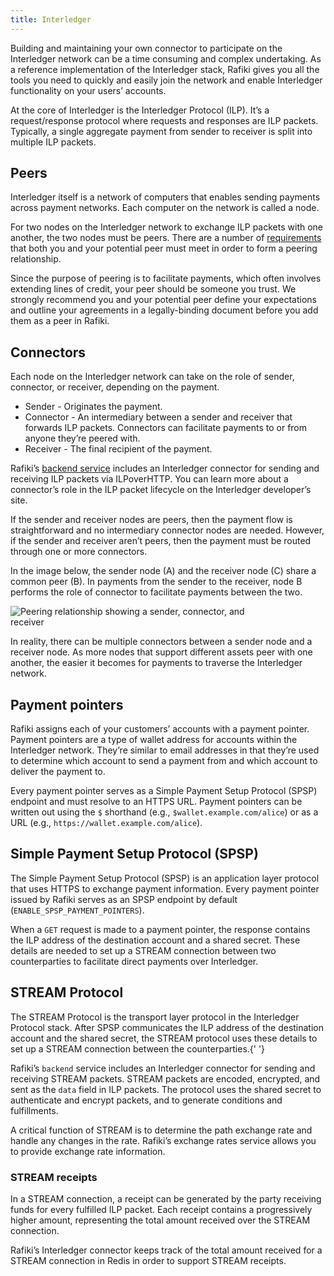 ```yaml
---
title: Interledger
---
```



Building and maintaining your own connector to participate on the Interledger network can be a time consuming and complex undertaking. As a reference implementation of the Interledger stack, Rafiki gives you all the tools you need to quickly and easily join the network and enable Interledger functionality on your users’ accounts.

At the core of Interledger is the Interledger Protocol (ILP). It’s a request/response protocol where requests and responses are ILP packets. Typically, a single aggregate payment from sender to receiver is split into multiple ILP packets.

## Peers

Interledger itself is a network of computers that enables sending payments across payment networks. Each computer on the network is called a node.

For two nodes on the Interledger network to exchange ILP packets with one another, the two nodes must be peers. There are a number of [requirements](/integration/deploy-to-prod/running-your-instance/adding-peer) that both you and your potential peer must meet in order to form a peering relationship.

Since the purpose of peering is to facilitate payments, which often involves extending lines of credit, your peer should be someone you trust. We strongly recommend you and your potential peer define your expectations and outline your agreements in a legally-binding document before you add them as a peer in Rafiki.

## Connectors

Each node on the Interledger network can take on the role of sender, connector, or receiver, depending on the payment.

- Sender - Originates the payment.
- Connector - An intermediary between a sender and receiver that forwards ILP packets. Connectors can facilitate payments to or from anyone they’re peered with.
- Receiver - The final recipient of the payment.

Rafiki’s [backend service](/services-and-aux-packages/backend-service) includes an Interledger connector for sending and receiving ILP packets via <LinkOut href="https://interledger.org/developers/rfcs/ilp-over-http/">ILPoverHTTP</LinkOut>. You can learn more about a connector’s role in the ILP packet lifecycle on the <LinkOut href="https://interledger.org/developers/rfcs/interledger-protocol/#ilp-packet-lifecycle">Interledger developer’s site</LinkOut>.

If the sender and receiver nodes are peers, then the payment flow is straightforward and no intermediary connector nodes are needed. However, if the sender and receiver aren’t peers, then the payment must be routed through one or more connectors.

In the image below, the sender node (A) and the receiver node (C) share a common peer (B). In payments from the sender to the receiver, node B performs the role of connector to facilitate payments between the two.

<img
  src='/img/components-interledger.png'
  alt='Peering relationship showing a sender, connector, and receiver'
  style='max-width:400px'
/>

In reality, there can be multiple connectors between a sender node and a receiver node. As more nodes that support different assets peer with one another, the easier it becomes for payments to traverse the Interledger network.

## Payment pointers

Rafiki assigns each of your customers’ accounts with a payment pointer. Payment pointers are a type of wallet address for accounts within the Interledger network. They’re similar to email addresses in that they’re used to determine which account to send a payment from and which account to deliver the payment to.

Every payment pointer serves as a Simple Payment Setup Protocol (SPSP) endpoint and must resolve to an HTTPS URL. Payment pointers can be written out using the `$` shorthand (e.g., `$wallet.example.com/alice`) or as a URL (e.g., `https://wallet.example.com/alice`).

## Simple Payment Setup Protocol (SPSP)

The <LinkOut href='https://interledger.org/developers/rfcs/simple-payment-setup-protocol/'>Simple Payment Setup Protocol (SPSP)</LinkOut> is an application layer protocol that uses HTTPS to exchange payment information.
Every payment pointer issued by Rafiki serves as an SPSP endpoint by default (`ENABLE_SPSP_PAYMENT_POINTERS`).

When a `GET` request is made to a payment pointer, the response contains the ILP address of the destination account and a shared secret. These details are needed to set up a STREAM connection between two counterparties to facilitate direct payments over Interledger.

## STREAM Protocol

The <LinkOut href='https://interledger.org/developers/rfcs/stream-protocol/'>STREAM Protocol</LinkOut> is the transport layer protocol in the Interledger Protocol stack. After
SPSP communicates the ILP address of the destination account and the shared secret,
the STREAM protocol uses these details to set up a STREAM connection between the
counterparties.{' '}

Rafiki’s `backend` service includes an Interledger connector for sending and receiving STREAM packets. STREAM packets are encoded, encrypted, and sent as the `data` field in ILP packets. The protocol uses the shared secret to authenticate and encrypt packets, and to generate conditions and fulfillments.

A critical function of STREAM is to determine the path exchange rate and handle any changes in the rate. Rafiki’s exchange rates service allows you to provide exchange rate information.

### STREAM receipts

In a STREAM connection, a <LinkOut href="https://interledger.org/developers/rfcs/stream-receipts/">receipt</LinkOut> can be generated by the party receiving funds for every fulfilled ILP packet. Each receipt contains a progressively higher amount, representing the total amount received over the STREAM connection.

Rafiki’s Interledger connector keeps track of the total amount received for a STREAM connection in Redis in order to support STREAM receipts.
